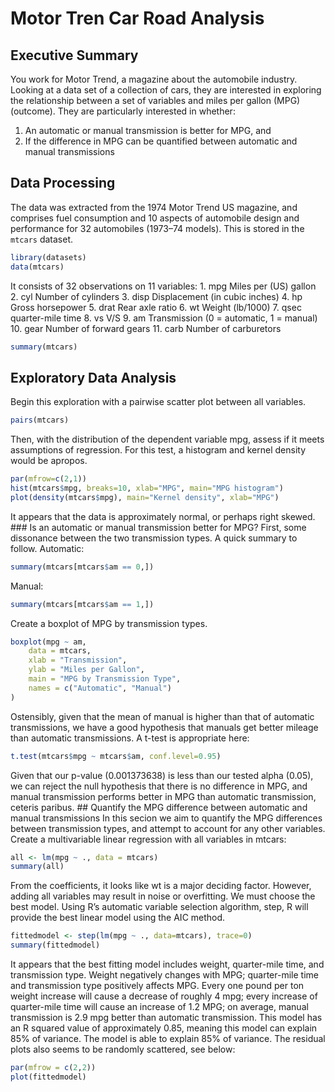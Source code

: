 # Motor Tren Car Road Analysis
## Executive Summary

You work for Motor Trend, a magazine about the automobile industry. Looking at a data set of a collection of cars, they are interested in exploring the relationship between a set of variables and miles per gallon (MPG) (outcome). They are particularly interested in whether:

1. An automatic or manual transmission is better for MPG, and
2. If the difference in MPG can be quantified between automatic and manual transmissions

## Data Processing

The data was extracted from the 1974 Motor Trend US magazine, and comprises fuel consumption and 10 aspects of automobile design and performance for 32 automobiles (1973–74 models).
This is stored in the ```mtcars``` dataset.
```r
library(datasets)
data(mtcars)
```
It consists of 32 observations on 11 variables:
1. mpg Miles per (US) gallon
2. cyl Number of cylinders
3. disp Displacement (in cubic inches)
4. hp Gross horsepower
5. drat Rear axle ratio
6. wt Weight (lb/1000)
7. qsec quarter-mile time
8. vs V/S
9. am Transmission (0 = automatic, 1 = manual)
10. gear Number of forward gears
11. carb Number of carburetors
```r
summary(mtcars)
```
## Exploratory Data Analysis
Begin this exploration with a pairwise scatter plot between all variables.
```r
pairs(mtcars)
```
Then, with the distribution of the dependent variable mpg, assess if it meets assumptions of regression. For this test, a histogram and kernel density would be apropos.
```r
par(mfrow=c(2,1))
hist(mtcars$mpg, breaks=10, xlab="MPG", main="MPG histogram")
plot(density(mtcars$mpg), main="Kernel density", xlab="MPG")
```
It appears that the data is approximately normal, or perhaps right skewed.
### Is an automatic or manual transmission better for MPG?
First, some dissonance between the two transmission types. A quick summary to follow.
Automatic:
```r
summary(mtcars[mtcars$am == 0,])
```
Manual:
```r
summary(mtcars[mtcars$am == 1,])
```
Create a boxplot of MPG by transmission types.
```r
boxplot(mpg ~ am,
	data = mtcars,
	xlab = "Transmission",
	ylab = "Miles per Gallon",
	main = "MPG by Transmission Type",
	names = c("Automatic", "Manual")
)
```
Ostensibly, given that the mean of manual is higher than that of automatic transmissions, we have a good hypothesis that manuals get better mileage than automatic transmissions.
A t-test is appropriate here:
```r
t.test(mtcars$mpg ~ mtcars$am, conf.level=0.95)
```
Given that our p-value (0.001373638) is less than our tested alpha (0.05), we can reject the null hypothesis that there is no difference in MPG, and manual transmission performs better in MPG than automatic transmission, ceteris paribus.
## Quantify the MPG difference between automatic and manual transmissions
In this secion we aim to quantify the MPG differences between transmission types, and attempt to account for any other variables.
Create a multivariable linear regression with all variables in mtcars:
```r
all <- lm(mpg ~ ., data = mtcars)
summary(all)
```
From the coefficients, it looks like wt is a major deciding factor. However, adding all variables may result in noise or overfitting.
We must choose the best model. Using R's automatic variable selection algorithm, step, R will provide the best linear model using the AIC method.
```r
fittedmodel <- step(lm(mpg ~ ., data=mtcars), trace=0)
summary(fittedmodel)
```
It appears that the best fitting model includes weight, quarter-mile time, and transmission type. 
Weight negatively changes with MPG; quarter-mile time and transmission type positively affects MPG. Every one pound per ton weight increase will cause a decrease of roughly 4 mpg; every increase of quarter-mile time will cause an increase of 1.2 MPG; on average, manual transmission is 2.9 mpg better than automatic transmission.
This model has an R squared value of approximately 0.85, meaning this model can explain 85% of variance.
The model is able to explain 85% of variance.
The residual plots also seems to be randomly scattered, see below:
```r
par(mfrow = c(2,2))
plot(fittedmodel)
```
